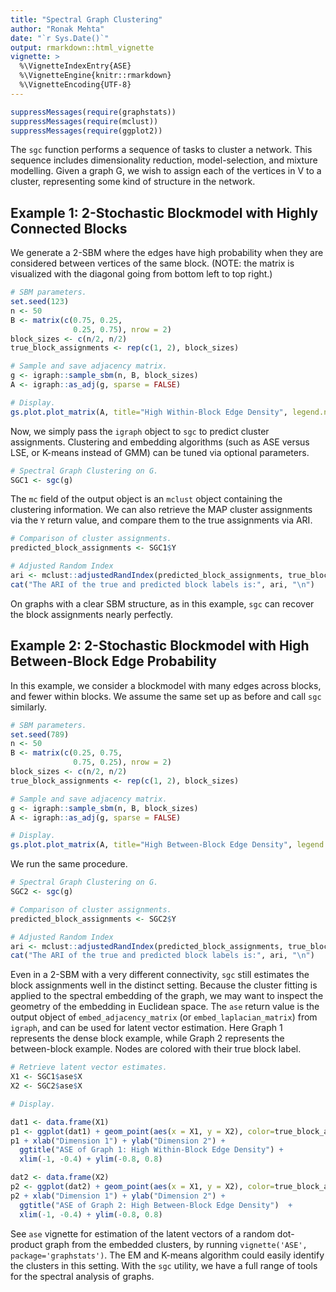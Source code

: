 ---
title: "Spectral Graph Clustering"
author: "Ronak Mehta"
date: "`r Sys.Date()`"
output: rmarkdown::html_vignette
vignette: >
  %\VignetteIndexEntry{ASE}
  %\VignetteEngine{knitr::rmarkdown}
  %\VignetteEncoding{UTF-8}
---

```{r, warning=FALSE, echo=FALSE}
suppressMessages(require(graphstats))
suppressMessages(require(mclust))
suppressMessages(require(ggplot2))
```

The `sgc` function performs a sequence of tasks to cluster a network. This sequence includes dimensionality reduction, model-selection, and mixture modelling. Given a graph G, we wish to assign each of the vertices in V to a cluster, representing some kind of structure in the network. 

## Example 1: 2-Stochastic Blockmodel with Highly Connected Blocks

We generate a 2-SBM where the edges have high probability when they are considered between vertices of the same block. (NOTE: the matrix is visualized with the diagonal going from bottom left to top right.)

```{r, fig.height=4.25, fig.width=5}

# SBM parameters.
set.seed(123)
n <- 50
B <- matrix(c(0.75, 0.25,
              0.25, 0.75), nrow = 2)
block_sizes <- c(n/2, n/2)
true_block_assignments <- rep(c(1, 2), block_sizes)

# Sample and save adjacency matrix.
g <- igraph::sample_sbm(n, B, block_sizes)
A <- igraph::as_adj(g, sparse = FALSE)

# Display.
gs.plot.plot_matrix(A, title="High Within-Block Edge Density", legend.name="Connection", ffactor = TRUE)

```

Now, we simply pass the `igraph` object to `sgc` to predict cluster assignments. Clustering and embedding algorithms (such as ASE versus LSE, or K-means instead of GMM) can be tuned via optional parameters.

```{r, fig.height=4.25, fig.width=5}

# Spectral Graph Clustering on G.
SGC1 <- sgc(g)

```

The `mc` field of the output object is an `mclust` object containing the clustering information. We can also retrieve the MAP cluster assignments via the `Y` return value, and compare them to the true assignments via ARI.

```{r, fig.height=4.25, fig.width=5}

# Comparison of cluster assignments.
predicted_block_assignments <- SGC1$Y

# Adjusted Random Index 
ari <- mclust::adjustedRandIndex(predicted_block_assignments, true_block_assignments)
cat("The ARI of the true and predicted block labels is:", ari, "\n")

```

On graphs with a clear SBM structure, as in this example, `sgc` can recover the block assignments nearly perfectly.

## Example 2: 2-Stochastic Blockmodel with High Between-Block Edge Probability

In this example, we consider a blockmodel with many edges across blocks, and fewer within blocks. We assume the same set up as before and call `sgc` similarly.

```{r, fig.height=4.25, fig.width=5}

# SBM parameters.
set.seed(789)
n <- 50
B <- matrix(c(0.25, 0.75,
              0.75, 0.25), nrow = 2)
block_sizes <- c(n/2, n/2)
true_block_assignments <- rep(c(1, 2), block_sizes)

# Sample and save adjacency matrix.
g <- igraph::sample_sbm(n, B, block_sizes)
A <- igraph::as_adj(g, sparse = FALSE)

# Display.
gs.plot.plot_matrix(A, title="High Between-Block Edge Density", legend.name="Connection", ffactor = TRUE)

```

We run the same procedure.

```{r, fig.height=4.25, fig.width=5}

# Spectral Graph Clustering on G.
SGC2 <- sgc(g)

# Comparison of cluster assignments.
predicted_block_assignments <- SGC2$Y

# Adjusted Random Index 
ari <- mclust::adjustedRandIndex(predicted_block_assignments, true_block_assignments)
cat("The ARI of the true and predicted block labels is:", ari, "\n")

```

Even in a 2-SBM with a very different connectivity, `sgc` still estimates the block assignments well in the distinct setting. Because the cluster fitting is applied to the spectral embedding of the graph, we may want to inspect the geometry of the embedding in Euclidean space. The `ase` return value is the output object of `embed_adjacency_matrix` (or `embed_laplacian_matrix`) from `igraph`, and can be used for latent vector estimation. Here Graph 1 represents the dense block example, while Graph 2 represents the between-block example. Nodes are colored with their true block label.

```{r, fig.height=4.25, fig.width=5}

# Retrieve latent vector estimates.
X1 <- SGC1$ase$X
X2 <- SGC2$ase$X

# Display.

dat1 <- data.frame(X1)
p1 <- ggplot(dat1) + geom_point(aes(x = X1, y = X2), color=true_block_assignments)
p1 + xlab("Dimension 1") + ylab("Dimension 2") + 
  ggtitle("ASE of Graph 1: High Within-Block Edge Density") + 
  xlim(-1, -0.4) + ylim(-0.8, 0.8)
```

```{r, fig.height=4.25, fig.width=5}
dat2 <- data.frame(X2)
p2 <- ggplot(dat2) + geom_point(aes(x = X1, y = X2), color=true_block_assignments)
p2 + xlab("Dimension 1") + ylab("Dimension 2") + 
  ggtitle("ASE of Graph 2: High Between-Block Edge Density")  + 
  xlim(-1, -0.4) + ylim(-0.8, 0.8)
```

See `ase` vignette for estimation of the latent vectors of a random dot-product graph from the embedded clusters, by running `vignette('ASE', package='graphstats')`. The EM and K-means algorithm could easily identify the clusters in this setting. With the `sgc` utility, we have a full range of tools for the spectral analysis of graphs.
